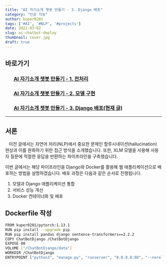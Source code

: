 ```yaml
---
title: "AI 자기소개 챗봇 만들기 - 3. Django 배포"
category: "인공 지능"
author: kuper0201
tags: ['#AI', '#NLP', '#projects']
date: 2022-03-02
slug: ai-chatbot-deploy
thumbnail: cover.jpg
draft: true
---
```



## 바로가기

### &nbsp; &nbsp; &nbsp; &nbsp;[AI 자기소개 챗봇 만들기 - 1. 전처리](/ai-chatbot-preprocess)
### &nbsp; &nbsp; &nbsp; &nbsp;[AI 자기소개 챗봇 만들기 - 2. 모델 구현](/ai-chatbot-model)
### &nbsp; &nbsp; &nbsp; &nbsp;[AI 자기소개 챗봇 만들기 - 3. Django 배포(현재 글)](#서론)

---

## 서론

&nbsp;&nbsp; 이전 글에서는 자연어 처리(NLP)에서 중요한 문제인 할루시네이션(hallucination) 현상과 이를 완화하기 위한 접근 방식을 소개했습니다. 또한, XLM 모델을 사용해 사용자 질문에 적절한 응답을 반환하는 파이프라인을 구축했습니다.

이번 글에서는 해당 파이프라인을 Django와 Docker를 활용해 웹 애플리케이션으로 배포하는 방법을 설명하겠습니다. 배포 과정은 다음과 같은 순서로 진행됩니다.

1. 모델과 Django 애플리케이션 통합
2. 서비스 성능 개선
3. Docker 컨테이너화 및 배포

## Dockerfile 작성
```bash
FROM kuper0201/pytorch:1.13.1
RUN pip install --upgrade pip
RUN pip install pandas django sentence-transformers==2.2.2
COPY ChatBotDjango /ChatBotDjango
EXPOSE 80
VOLUME ["/ChatBotDjango/data"]
WORKDIR /ChatBotDjango
ENTRYPOINT ["python3", "manage.py", "runserver", "0.0.0.0:80", "--noreload"]
```

## 


## 

